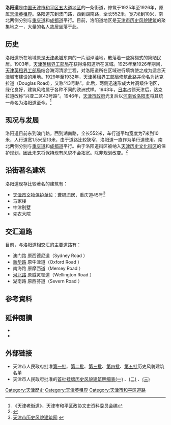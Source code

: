 {{Infobox China Road
|路牌类型=Tianjin
|中文道路名称=洛阳道
|道路方向=WE
|道路名称拼音=LUO YANG DAO
|图片= File:曹锟旧居.jpg
|图片说明=洛阳道上的[[曹锟旧居|曹锟旧居]]
|道路属性=普通道路
|道路总长度=0.552
|所在地区=[[和平区_(天津市)|和平区]]
|起点=湖南路
|终点=澳门路
|道路命名日期=1946年
|道路旧名=达克拉道（43号路）<br />兴亚二区43号路
|道路动工日期=1925年
|收费=
}}

'''洛阳道'''是[[中国|中国]][[天津市|天津市]][[和平区_(天津市)|和平区]][[五大道|五大道地区]]的一条街道，修筑于1925年至1926年，原属[[天津英租界|天津英租界]]。洛阳道东到澳门路，西到湖南路，全长552米，宽7米到10米，南北两侧分别与[[重庆道|重庆道]]和[[成都道_(天津)|成都道]]平行。目前，洛阳道地区是[[天津市历史风貌建筑|天津市历史风貌建筑]]的聚集地之一，大量的名人故居坐落于此。

== 历史 == 
洛阳道所在地域原是[[天津老城|天津老城]]东南的一片沼泽洼地，散落着一些窝棚式的简陋民居。1903年，[[天津英租界工部局|天津英租界工部局]]在获得洛阳道所在区域。1925年至1926年期间，[[天津英租界工部局|天津英租界工部局]]结合海河清淤工程，对洛阳道所在区域进行填筑使之成为适合天津城市建设的用地。1929年至1932年，[[天津英租界工部局|天津英租界工部局]]修筑此路并命名为达克拉道（Douglas Road），又称“43号路”。此后，两侧迅速形成大片高级住宅区，绿化良好，建筑风格属于各种不同的欧洲式样。1943年，[[日本|日本]]占领天津后，达克拉道改称“兴亚二区43号路”。1946年，[[天津市政府_(中华民国)|天津市政府]]光复后以[[河南省|河南省]][[洛阳市|洛阳市]]将其统一命名为洛阳道至今。<ref>《天津老街道》，天津市和平区政协文史资料委员会编</ref>

== 现况与发展 ==
洛阳道目前东到澳门路，西到湖南路，全长552米，车行道平均宽度为7米到10米，人行道宽1.5米至13米，由于道路比较狭窄，洛阳道一直作为单行道使用。南北两侧分别与[[重庆道|重庆道]]和[[成都道_(天津)|成都道]]平行。由于洛阳道街区被纳入[[天津历史文化街区列表|天津历史文化街区]]的保护规划，因此未来将保持现有风貌不会拓宽。除非规划改变。<ref>{{Cite web |url=http://www.tjhp.gov.cn/servlet/ContentServer?cid=1105523261039&pagename=tjhp%2FPage%2Fsub-t46&lv=2&lv2=1100820937330&lv1=1087380370033&c=Page |title=和平区志 |accessdate=2011-09-16 |archive-date=2013-11-13 |archive-url=https://web.archive.org/web/20131113210547/http://www.tjhp.gov.cn/servlet/ContentServer?cid=1105523261039&pagename=tjhp%2FPage%2Fsub-t46&lv=2&lv2=1100820937330&lv1=1087380370033&c=Page |dead-url=yes }}</ref>

== 沿街著名建筑 ==
洛阳道现存比较著名的建筑有：
*[[天津市文物保护单位|天津市文物保护单位]]：[[曹锟旧居|曹锟旧居]]，重庆道45号<ref>[http://www.fmjz.cn/Pages/default.aspx 天津市历史风貌建筑网] {{webarchive|url=https://web.archive.org/web/20101211101817/http://www.fmjz.cn/Pages/default.aspx |date=2010-12-11 }}</ref>
*马家楼
*牛津别墅
*先农大院  

== 交汇道路 ==
目前，与洛阳道相交汇的主要道路有：
*澳门路 原西德尼道（Sydney Road ）
*[[新华路_(天津)|新华路]] 原牛津道（Oxford Road ）
*南海路 原摩西道（Mersey Road ）
*[[河北路_(天津)|河北路]] 原威灵顿道（Wellington Road ）
*湖南路 原西芬道（Severn Road ）

== 参考資料 ==
<div class="references-small">
<references />
</div>

== 延伸閱讀 ==
<div class="references-small">
* {{en}}{{cite book|title=《Tientsin:An Illustrated Outline History》|author=O.D.Rasmussen |others= |location=[[天津|天津]]|publisher=天津印字馆（1925）}}
* {{zh}}{{cite book|author=费成康 |title=《中国租界史》 |year=1992年 |publisher=上海社会科学院出版社 |location=[[上海|上海]] |isbn=7-80515649-2 }}
</div>

== 外部链接 ==
{{Commonscat|Luoyang Dao}}
* 天津市人民政府批准[https://web.archive.org/web/20111116232403/http://www.fmjz.cn/Lists/List11/DispForm.aspx?ID=1 第一批]、[https://web.archive.org/web/20111116230841/http://www.fmjz.cn/Lists/List11/DispForm.aspx?ID=2 第二批]、[https://web.archive.org/web/20111116232248/http://www.fmjz.cn/Lists/List11/DispForm.aspx?ID=3 第三批]、[https://web.archive.org/web/20111116232448/http://www.fmjz.cn/Lists/List11/DispForm.aspx?ID=4 第四批]、[https://web.archive.org/web/20111116225811/http://www.fmjz.cn/Lists/List11/DispForm.aspx?ID=5 第五批]历史风貌建筑名单
* 天津市人民政府批准的[http://www2.tjfdc.gov.cn/Lists/List6/DispForm.aspx?ID=4676 首批挂牌历史风貌建筑明细表(一)] {{Webarchive|url=https://archive.is/20130628091346/http://www2.tjfdc.gov.cn/Lists/List6/DispForm.aspx?ID=4676 |date=2013-06-28 }}、[http://www2.tjfdc.gov.cn/Lists/List6/DispForm.aspx?ID=5022 (二)] {{Webarchive|url=https://archive.is/20130628090143/http://www2.tjfdc.gov.cn/Lists/List6/DispForm.aspx?ID=5022 |date=2013-06-28 }}、[http://www2.tjfdc.gov.cn/Lists/List6/DispForm.aspx?ID=4678 (三)] {{Webarchive|url=https://archive.is/20130627104219/http://www2.tjfdc.gov.cn/Lists/List6/DispForm.aspx?ID=4678 |date=2013-06-27 }}

{{天津近代历史文化专题}}

[[Category:天津歷史|Category:天津歷史]]
[[Category:天津英租界|Category:天津英租界]]
[[Category:天津市和平区道路|Category:天津市和平区道路]]